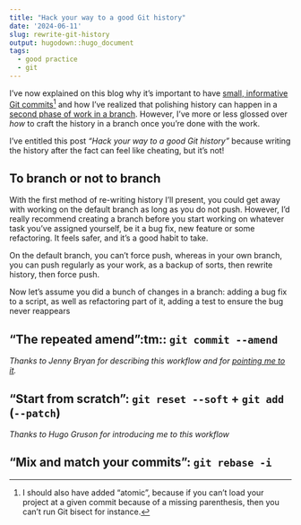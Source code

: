 ```yaml
---
title: "Hack your way to a good Git history"
date: '2024-06-11'
slug: rewrite-git-history
output: hugodown::hugo_document
tags:
  - good practice
  - git
---
```


I've now explained on this blog why it's important to have [small, informative Git commits](/2024/06/03/small-commits/)[^small] and how I've realized that polishing history can happen in a [second phase of work in a branch](/2023/12/07/two-phases-git-branches/).
However, I've more or less glossed over _how_ to craft the history in a branch once you're done with the work.

I've entitled this post _"Hack your way to a good Git history"_ because writing the history after the fact can feel like cheating, but it's not!

## To branch or not to branch

With the first method of re-writing history I'll present, you could get away with working on the default branch as long as you do not push.
However, I'd really recommend creating a branch before you start working on whatever task you've assigned yourself, be it a bug fix, new feature or some refactoring.
It feels safer, and it's a good habit to take.

On the default branch, you can't force push, whereas in your own branch, you can push regularly as your work, as a backup of sorts, then rewrite history, then force push.

Now let's assume you did a bunch of changes in a branch: adding a bug fix to a script, as well as refactoring part of it, adding a test to ensure the bug never reappears

## "The repeated amend":tm:: `git commit --amend`


_Thanks to Jenny Bryan for describing this workflow and for [pointing me to it](https://fosstodon.org/@jennybryan/111540760887095683)._

## "Start from scratch": `git reset --soft` + `git add` (`--patch`)

_Thanks to Hugo Gruson for introducing me to this workflow_

## "Mix and match your commits": `git rebase -i`

[^small]: I should also have added "atomic", because if you can't load your project at a given commit because of a missing parenthesis, then you can't run Git bisect for instance. 